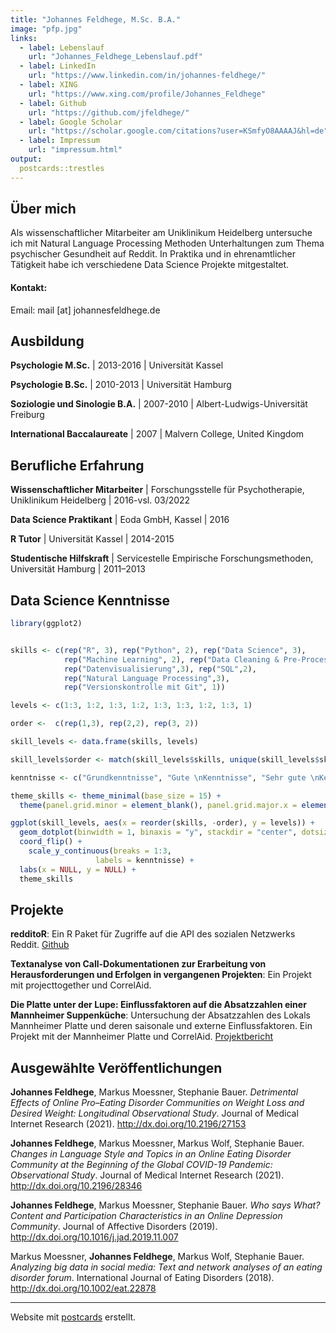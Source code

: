 ```yaml
---
title: "Johannes Feldhege, M.Sc. B.A."
image: "pfp.jpg"
links:
  - label: Lebenslauf
    url: "Johannes_Feldhege_Lebenslauf.pdf"
  - label: LinkedIn
    url: "https://www.linkedin.com/in/johannes-feldhege/"
  - label: XING
    url: "https://www.xing.com/profile/Johannes_Feldhege"
  - label: Github
    url: "https://github.com/jfeldhege/"
  - label: Google Scholar
    url: "https://scholar.google.com/citations?user=KSmfyO8AAAAJ&hl=de"
  - label: Impressum
    url: "impressum.html"
output:
  postcards::trestles
---
```


## Über mich
Als wissenschaftlicher Mitarbeiter am Uniklinikum Heidelberg untersuche ich mit Natural Language Processing Methoden Unterhaltungen zum Thema psychischer Gesundheit auf Reddit. In Praktika und in ehrenamtlicher Tätigkeit habe ich verschiedene Data Science Projekte mitgestaltet.

#### Kontakt: 
Email: mail [at] johannesfeldhege.de


## Ausbildung

**Psychologie M.Sc.** | 2013-2016 | Universität Kassel

**Psychologie B.Sc.** | 2010-2013 | Universität Hamburg

**Soziologie und Sinologie B.A.** | 2007-2010 | Albert-Ludwigs-Universität Freiburg

**International Baccalaureate** | 2007 | Malvern College, United Kingdom


## Berufliche Erfahrung

**Wissenschaftlicher Mitarbeiter** | Forschungsstelle für Psychotherapie, Uniklinikum Heidelberg | 2016-vsl. 03/2022

**Data Science Praktikant** | Eoda GmbH, Kassel | 2016

**R Tutor** | Universität Kassel | 2014-2015

**Studentische Hilfskraft** | Servicestelle Empirische Forschungsmethoden, Universität Hamburg | 2011–2013


## Data Science Kenntnisse

```r
library(ggplot2)


skills <- c(rep("R", 3), rep("Python", 2), rep("Data Science", 3),
            rep("Machine Learning", 2), rep("Data Cleaning & Pre-Processing", 3),
            rep("Datenvisualisierung",3), rep("SQL",2), 
            rep("Natural Language Processing",3), 
            rep("Versionskontrolle mit Git", 1))

levels <- c(1:3, 1:2, 1:3, 1:2, 1:3, 1:3, 1:2, 1:3, 1)

order <-  c(rep(1,3), rep(2,2), rep(3, 2))

skill_levels <- data.frame(skills, levels)

skill_levels$order <- match(skill_levels$skills, unique(skill_levels$skills)) 

kenntnisse <- c("Grundkenntnisse", "Gute \nKenntnisse", "Sehr gute \nKenntnisse")

theme_skills <- theme_minimal(base_size = 15) +
  theme(panel.grid.minor = element_blank(), panel.grid.major.x = element_blank())

ggplot(skill_levels, aes(x = reorder(skills, -order), y = levels)) +
  geom_dotplot(binwidth = 1, binaxis = "y", stackdir = "center", dotsize = .2) +
  coord_flip() +
    scale_y_continuous(breaks = 1:3, 
                   labels = kenntnisse) +
  labs(x = NULL, y = NULL) +
  theme_skills

```


## Projekte

**redditoR**: Ein R Paket für Zugriffe auf die API des sozialen Netzwerks Reddit. [Github](https://github.com/jfeldhege/redditoR)

**Textanalyse von Call-Dokumentationen zur Erarbeitung von Herausforderungen und Erfolgen in vergangenen Projekten**:
Ein Projekt mit projecttogether und CorrelAid.

**Die Platte unter der Lupe: Einflussfaktoren auf die Absatzzahlen einer Mannheimer Suppenküche**: Untersuchung der Absatzzahlen des Lokals Mannheimer Platte und deren saisonale und externe Einflussfaktoren. Ein Projekt mit der Mannheimer Platte und CorrelAid. [Projektbericht](http://dx.doi.org/10.31219/osf.io/3zsn6)


## Ausgewählte Veröffentlichungen

**Johannes Feldhege**, Markus Moessner, Stephanie Bauer. *Detrimental Effects of Online Pro–Eating Disorder Communities on Weight Loss and Desired Weight: Longitudinal Observational Study*. Journal of Medical Internet Research (2021). [http://dx.doi.org/10.2196/27153](http://dx.doi.org/10.2196/27153)

**Johannes Feldhege**, Markus Moessner, Markus Wolf, Stephanie Bauer. *Changes in Language Style and Topics in an Online Eating Disorder Community at the Beginning of the Global COVID-19 Pandemic: Observational Study*. Journal of Medical Internet Research (2021). [http://dx.doi.org/10.2196/28346](http://dx.doi.org/10.2196/28346) 

**Johannes Feldhege**, Markus Moessner, Stephanie Bauer. *Who says What? Content and Participation Characteristics in an Online Depression Community*. Journal of Affective Disorders (2019). [http://dx.doi.org/10.1016/j.jad.2019.11.007](http://dx.doi.org/10.1016/j.jad.2019.11.007)

Markus Moessner, **Johannes Feldhege**, Markus Wolf, Stephanie Bauer. *Analyzing big data in social media: Text and network analyses of an eating disorder forum*. International Journal of Eating Disorders (2018). [http://dx.doi.org/10.1002/eat.22878](http://dx.doi.org/10.1002/eat.22878)



---
Website mit [postcards](https://github.com/seankross/postcards) erstellt.
